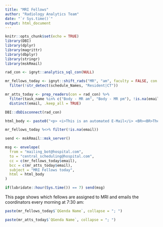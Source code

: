 ```yaml
---
title: "MRI Fellows"
author: "Radiology Analytics Team"
date: "`r Sys.time()`"
output: html_document
---
```


```r
knitr::opts_chunk$set(echo = TRUE)
library(DBI)
library(dplyr)
library(magrittr)
library(dbplyr)
library(stringr)
library(mskRmail)
```

```r
rad_con <- ignyt::analytics_sql_con(NULL)

mr_fellows_today <- ignyt::shift_rads("MR", "am", faculty = FALSE, con = rad_con) %>% 
  filter(!str_detect(schedule_Names, "Resident|CT"))

mr_atts_today <- prep_readers(con = rad_con) %>% 
  filter(task_name %in% c("Body - MR am", "Body - MR pm"), !is.na(email)) %>% 
  distinct(email, .keep_all = TRUE)

DBI::dbDisconnect(rad_con)

html_body <- paste0("<p> <i>This is an automated E-Mail</i> <BR><BR>These are the MR-fellows of today (CCed): ", paste(mr_fellows_today$`QGenda Name`, collapse = "; "), "<BR>MRI attendings are BCCed<BR>If you encounter any errors in this automated message, please contact XYZ (xyz@hospital.com)</p>")

mr_fellows_today %<>% filter(!is.na(email))

send <- mskRmail::msk_server()

msg <- envelope(
  from = "mailing_bot@hospital.com",
  to = "central_scheduling@hospital.com",
  cc = c(mr_fellows_today$email),
  bcc = c(mr_atts_today$email),
  subject = "MRI Fellows today",
  html = html_body
)

if(lubridate::hour(Sys.time()) == 7) send(msg)

```
This page shows which fellows are assigned to MRI and emails the coordinators every morning at 7:30 am:

```r
paste(mr_fellows_today$`QGenda Name`, collapse = "; ")

paste(mr_atts_today$`QGenda Name`, collapse = "; ")
```
